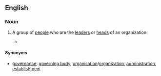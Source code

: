==English==

===Noun===
{{en-noun|-|es}}

# {{lb|en|idiomatic|colloquial}} A group of [[people]] who are the [[leader]]s or [[head]]s of an organization.
#* {{quote-journal
|year=1872
|author=New Zealand Parliament, House of Representatives
|title=Parliamentary debates
|journal=57
|volume=1-6
|page=649
|passage=The '''top brass''' of the army are up to various types of mischief and they do not want the public or even Members of Parliament to know about them.}}

====Synonyms====
* {{sense|group of persons who are the leaders}} [[governance]], [[governing body]], [[organisation]]/[[organization]], [[administration]], [[establishment]]